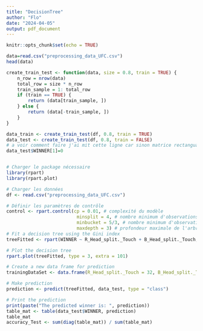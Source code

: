 ```yaml
---
title: "DecisionTree"
author: "Flo"
date: "2024-04-05"
output: pdf_document
---
```


```r
knitr::opts_chunk$set(echo = TRUE)
```

```r
data=read.csv("preprocessing_data_UFC.csv")
head(data)
```

```r

create_train_test <- function(data, size = 0.8, train = TRUE) {
    n_row = nrow(data)
    total_row = size * n_row
    train_sample = 1: total_row
    if (train == TRUE) {
        return (data[train_sample, ])
    } else {
        return (data[-train_sample, ])
    }
}

data_train <- create_train_test(df, 0.8, train = TRUE)
data_test <- create_train_test(df, 0.8, train = FALSE)
# a voir comment faire j'ai mit cette ligne car sinon matrice rectanguaire et donc pb dans le calcul des matrice de confusion
data_test$WINNER[1]=0


# Charger le package nécessaire
library(rpart)
library(rpart.plot)

# Charger les données
df <- read.csv("preprocessing_data_UFC.csv")

# Définir les paramètres de contrôle
control <- rpart.control(cp = 0.01, # complexité du modèle
                          minsplit = 4, # nombre minimum d'observations pour diviser un nœud
                          minbucket = 5/3, # nombre minimum d'observations dans chaque feuille
                          maxdepth = 3) # profondeur maximale de l'arbre
# Fit a decision tree using the Gini index
treeFitted <- rpart(WINNER ~ R_Head_split._Touch + B_Head_split._Touch, data = data_train, method = "class",control=control)

# Plot the decision tree
rpart.plot(treeFitted, type = 3, extra = 101)

# Create a new data frame for prediction
trainingDataSet <- data.frame(R_Head_split._Touch = 32, B_Head_split._Touch = 14, WINNER=2)

# Make prediction
prediction <- predict(treeFitted, data_test, type = "class")

# Print the prediction
print(paste("The predicted winner is: ", prediction))
table_mat <- table(data_test$WINNER, prediction)
table_mat
accuracy_Test <- sum(diag(table_mat)) / sum(table_mat)
```
